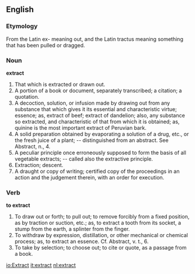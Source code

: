==English==

===Etymology===

From the Latin ex- meaning out, and the Latin tractus meaning something that has been pulled or dragged.

===Noun===

'''extract'''

#That which is extracted or drawn out.
#A portion of a book or document, separately transcribed; a citation; a quotation.
#A decoction, solution, or infusion made by drawing out from any substance that which gives it its essential and characteristic virtue; essence; as, extract of beef; extract of dandelion; also, any substance so extracted, and characteristic of that from which it is obtained; as, quinine is the most important extract of Peruvian bark.
#A solid preparation obtained by evaporating a solution of a drug, etc., or the fresh juice of a plant; -- distinguished from an abstract. See Abstract, n., 4.
#A peculiar principle once erroneously supposed to form the basis of all vegetable extracts; -- called also the extractive principle.
#Extraction; descent.
#A draught or copy of writing; certified copy of the proceedings in an action and the judgement therein, with an order for execution.

===Verb===

'''to extract'''

#To draw out or forth; to pull out; to remove forcibly from a fixed position, as by traction or suction, etc.; as, to extract a tooth from its socket, a stump from the earth, a splinter from the finger.
#To withdraw by expression, distillation, or other mechanical or chemical process; as, to extract an essence.  Cf. Abstract, v. t., 6.
#To take by selection; to choose out; to cite or quote, as a passage from a book.

[[io:Extract]]
[[it:extract]]
[[nl:extract]]